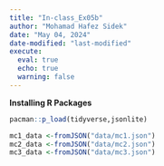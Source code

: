 ```yaml
---
title: "In-class_Ex05b"
author: "Mohamad Hafez Sidek"
date: "May 04, 2024"
date-modified: "last-modified"
execute:
  eval: true
  echo: true
  warning: false
---
```


**Installing R Packages**

```r
pacman::p_load(tidyverse,jsonlite)
```

```r
mc1_data <-fromJSON("data/mc1.json")
mc2_data <-fromJSON("data/mc2.json")
mc3_data <-fromJSON("data/mc3.json")

```
